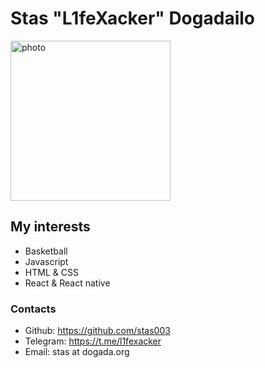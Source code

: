 # Stas "L1feXacker" Dogadailo

<img
  width="256"
  height="256"
  className="float-start mt-2 me-4 mb-4"
  src="./static/ava.jpg"
  alt="photo"
/>

## My interests
- Basketball
- Javascript
- HTML & CSS
- React & React native

### Contacts

- Github: https://github.com/stas003
- Telegram: https://t.me/l1fexacker
- Email: stas at dogada.org
